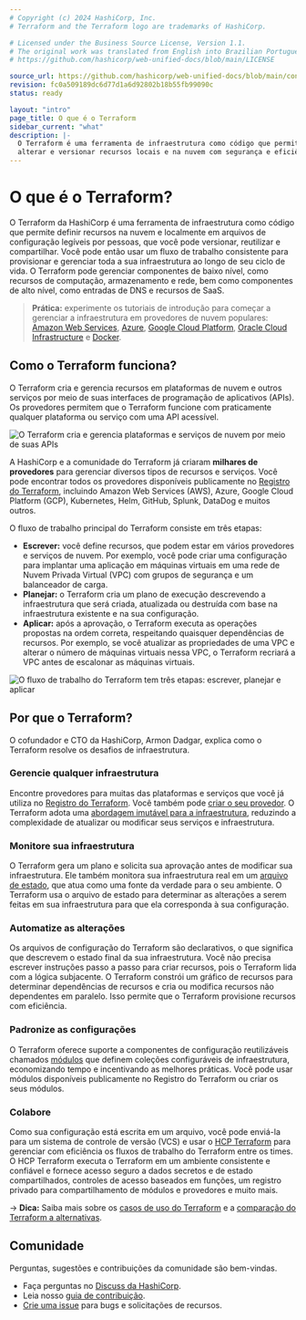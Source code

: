 ```yaml
---
# Copyright (c) 2024 HashiCorp, Inc.
# Terraform and the Terraform logo are trademarks of HashiCorp.

# Licensed under the Business Source License, Version 1.1.
# The original work was translated from English into Brazilian Portuguese.
# https://github.com/hashicorp/web-unified-docs/blob/main/LICENSE

source_url: https://github.com/hashicorp/web-unified-docs/blob/main/content/terraform/v1.12.x/docs/intro/index.mdx
revision: fc0a509189dc6d77d1a6d92802b18b55fb99090c
status: ready

layout: "intro"
page_title: O que é o Terraform
sidebar_current: "what"
description: |-
  O Terraform é uma ferramenta de infraestrutura como código que permite criar,
  alterar e versionar recursos locais e na nuvem com segurança e eficiência.
---
```


# O que é o Terraform?

O Terraform da HashiCorp é uma ferramenta de infraestrutura como código que
permite definir recursos na nuvem e localmente em arquivos de configuração
legíveis por pessoas, que você pode versionar, reutilizar e compartilhar.
Você pode então usar um fluxo de trabalho consistente para provisionar e
gerenciar toda a sua infraestrutura ao longo de seu ciclo de vida.
O Terraform pode gerenciar componentes de baixo nível, como recursos de
computação, armazenamento e rede, bem como componentes de alto nível, como
entradas de DNS e recursos de SaaS.

> **Prática:** experimente os tutoriais de introdução para começar a gerenciar a
> infraestrutura em provedores de nuvem populares:
> [Amazon Web Services](/terraform/tutorials/aws-get-started),
> [Azure](/terraform/tutorials/azure-get-started),
> [Google Cloud Platform](/terraform/tutorials/gcp-get-started),
> [Oracle Cloud Infrastructure](/terraform/tutorials/oci-get-started) e
> [Docker](/terraform/tutorials/docker-get-started).

## Como o Terraform funciona?

O Terraform cria e gerencia recursos em plataformas de nuvem e outros serviços
por meio de suas interfaces de programação de aplicativos (APIs).
Os provedores permitem que o Terraform funcione com praticamente qualquer
plataforma ou serviço com uma API acessível.

![O Terraform cria e gerencia plataformas e serviços de nuvem por meio de suas APIs](/img/docs/intro-terraform-apis.png)

A HashiCorp e a comunidade do Terraform já criaram **milhares de provedores**
para gerenciar diversos tipos de recursos e serviços.
Você pode encontrar todos os provedores disponíveis publicamente no
[Registro do Terraform](https://registry.terraform.io/), incluindo Amazon Web
Services (AWS), Azure, Google Cloud Platform (GCP), Kubernetes, Helm, GitHub,
Splunk, DataDog e muitos outros.

O fluxo de trabalho principal do Terraform consiste em três etapas:

- **Escrever:** você define recursos, que podem estar em vários provedores e
  serviços de nuvem.
  Por exemplo, você pode criar uma configuração para implantar uma aplicação em
  máquinas virtuais em uma rede de Nuvem Privada Virtual (VPC) com grupos de
  segurança e um balanceador de carga.
- **Planejar:** o Terraform cria um plano de execução descrevendo a
  infraestrutura que será criada, atualizada ou destruída com base na
  infraestrutura existente e na sua configuração.
- **Aplicar:** após a aprovação, o Terraform executa as operações propostas na
  ordem correta, respeitando quaisquer dependências de recursos.
  Por exemplo, se você atualizar as propriedades de uma VPC e alterar o número
  de máquinas virtuais nessa VPC, o Terraform recriará a VPC antes de escalonar
  as máquinas virtuais.

![O fluxo de trabalho do Terraform tem três etapas: escrever, planejar e aplicar](/img/docs/intro-terraform-workflow.png)

## Por que o Terraform?

O cofundador e CTO da HashiCorp, Armon Dadgar, explica como o Terraform resolve
os desafios de infraestrutura.

<VideoEmbed url="https://www.youtube.com/embed/h970ZBgKINg"/>

### Gerencie qualquer infraestrutura

Encontre provedores para muitas das plataformas e serviços que você já utiliza
no [Registro do Terraform](https://registry.terraform.io/).
Você também pode [criar o seu provedor](/terraform/plugin).
O Terraform adota uma
[abordagem imutável para a infraestrutura](https://www.hashicorp.com/resources/what-is-mutable-vs-immutable-infrastructure),
reduzindo a complexidade de atualizar ou modificar seus serviços e
infraestrutura.

### Monitore sua infraestrutura

O Terraform gera um plano e solicita sua aprovação antes de modificar sua
infraestrutura.
Ele também monitora sua infraestrutura real em um
[arquivo de estado](/terraform/language/state), que atua como uma fonte da
verdade para o seu ambiente.
O Terraform usa o arquivo de estado para determinar as alterações a serem feitas
em sua infraestrutura para que ela corresponda à sua configuração.

### Automatize as alterações

Os arquivos de configuração do Terraform são declarativos, o que significa que
descrevem o estado final da sua infraestrutura.
Você não precisa escrever instruções passo a passo para criar recursos, pois o
Terraform lida com a lógica subjacente.
O Terraform constrói um gráfico de recursos para determinar dependências de
recursos e cria ou modifica recursos não dependentes em paralelo.
Isso permite que o Terraform provisione recursos com eficiência.

### Padronize as configurações

O Terraform oferece suporte a componentes de configuração reutilizáveis chamados
[módulos](/terraform/language/modules) que definem coleções configuráveis de
infraestrutura, economizando tempo e incentivando as melhores práticas.
Você pode usar módulos disponíveis publicamente no Registro do Terraform ou
criar os seus módulos.

### Colabore

Como sua configuração está escrita em um arquivo, você pode enviá-la para um
sistema de controle de versão (VCS) e usar o
[HCP Terraform](/terraform/intro/terraform-editions#hcp-terraform) para
gerenciar com eficiência os fluxos de trabalho do Terraform entre os times.
O HCP Terraform executa o Terraform em um ambiente consistente e confiável e
fornece acesso seguro a dados secretos e de estado compartilhados, controles de
acesso baseados em funções, um registro privado para compartilhamento de módulos
e provedores e muito mais.

-> **Dica:** Saiba mais sobre os
[casos de uso do Terraform](/terraform/intro/use-cases) e a
[comparação do Terraform a alternativas](/terraform/intro/vs).

## Comunidade

Perguntas, sugestões e contribuições da comunidade são bem-vindas.

- Faça perguntas no
  [Discuss da HashiCorp](https://discuss.hashicorp.com/c/terraform-core/27).
- Leia nosso
  [guia de contribuição](https://github.com/hashicorp/terraform/blob/main/.github/CONTRIBUTING.md).
- [Crie uma issue](https://github.com/hashicorp/terraform/issues/new/choose)
  para bugs e solicitações de recursos.
